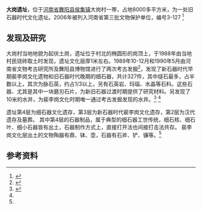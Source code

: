 {{文物保护单位
| 级别 = 省级
| 省区市 = 河南省
| 图片 = 
| 名称 = 大岗遗址
| 编号 = 3-127
| 分类 = 古文化遗址
| 时代 = 旧石器时代
| 所在 = [[河南省|河南省]][[舞阳县|舞阳县]][[侯集镇_(舞阳县)|侯集镇]]大岗村
| 登录 = 2000年9月25日
}}

'''大岗遗址'''，位于[[河南省|河南省]][[舞阳县|舞阳县]][[侯集镇_(舞阳县)|侯集镇]]大岗村一帯，占地8000多平方米，为一处旧石器时代文化遗址。2006年被列入河南省第三批文物保护单位，编号3-127 <ref>{{cite web |title=第三批河南省文物保护单位名录 |url=http://www.haww.gov.cn/sitesources/hnwwj/page_html5/wwzy/article8c4c0cb06a28419f8b677e73cf41c4d0.html。 |accessdate=2021-02-08 }}{{Dead link}}</ref>

== 发现及研究 ==
大岗村当地地貌为起伏土岗，遗址位于村北的椭圆形的岗顶上，于1988年由当地村民烧砖取土时发现，遗址文化层厚1米左右。1989年10-12月和1990年5月由河南省文物考古研究所及舞阳县博物馆进行了两次考古发掘<ref name=report >{{cite journal |author1=张居中 |author2=李占扬 |title=河南舞阳大岗细石器地点发掘报告 |journal=人类学学报 |date=1996年5月 |volume=15 |issue=2 |pages=105-114}}</ref>，发现了新石器时代早期裴李岗文化遗物和旧石器时代晚期的细石器，共计327件，其中燧石最多，占半数以上，其次为脉石英，约占1/3以上，另有石英岩、玛瑙、水晶等石料。这些石器、尤其是其中一块磨刃石片，为新旧石器过渡时期提供了研究材料。另发现了10米的水井，为裴李岗文化时期唯一通过考古发掘发现的水井。<ref name=his>{{cite web |title=舞阳大岗遗址 |url=http://www.luoheshizhi.com/infoshow.php?cid=16&id=304 |website=漯河史志馆 |publisher=中共漯河市委党史和地方志研究中心 |accessdate=2021-02-08}}</ref> <ref name=report ></ref>

遗址第4层为细石器文化遗存，第3层为新石器时代裴李岗文化遗存，第2层为汉代遗存及墓葬。 其中第4层的石器制品，属于典型的细石器工世传统，细石核、细石叶、细小石器皆有出土，石器制作方式上，直接打开法也间接打击法共存。 裴李岗文化层出土的文物陶器有鼎、钵、壶，石器有石斧、铲、镰等。<ref name=his></ref>

== 参考资料 ==
{{reflist}}